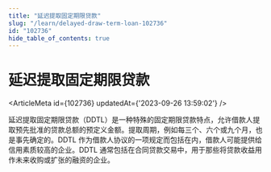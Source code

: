 ```yaml
---
title: "延迟提取固定期限贷款"
slug: "/learn/delayed-draw-term-loan-102736"
id: "102736"
hide_table_of_contents: true
---
```



# 延迟提取固定期限贷款

<ArticleMeta id={102736} updatedAt={'2023-09-26 13:59:02'} />
<div className='border-solid border-b border-t-0 my-4 border-[var(--ifm-color-gray-300)]' />

延迟提取固定期限贷款（DDTL）是一种特殊的固定期限贷款特点，允许借款人提取预先批准的贷款总额的预定义金额。提取周期，例如每三个、六个或九个月，也是事先确定的。DDTL 作为借款人协议的一项规定而包括在内，借款人可能提供给信用素质较高的企业。DDTL 通常包括在合同贷款交易中，用于那些将贷款收益用作未来收购或扩张的融资的企业。
